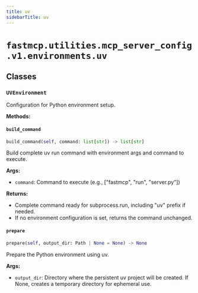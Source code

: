 ```yaml
---
title: uv
sidebarTitle: uv
---
```


# `fastmcp.utilities.mcp_server_config.v1.environments.uv`

## Classes

### `UVEnvironment` <sup><a href="https://github.com/jlowin/fastmcp/blob/main/src/fastmcp/utilities/mcp_server_config/v1/environments/uv.py#L14" target="_blank"><Icon icon="github" style="width: 14px; height: 14px;" /></a></sup>


Configuration for Python environment setup.


**Methods:**

#### `build_command` <sup><a href="https://github.com/jlowin/fastmcp/blob/main/src/fastmcp/utilities/mcp_server_config/v1/environments/uv.py#L49" target="_blank"><Icon icon="github" style="width: 14px; height: 14px;" /></a></sup>

```python
build_command(self, command: list[str]) -> list[str]
```

Build complete uv run command with environment args and command to execute.

**Args:**
- `command`: Command to execute (e.g., ["fastmcp", "run", "server.py"])

**Returns:**
- Complete command ready for subprocess.run, including "uv" prefix if needed.
- If no environment configuration is set, returns the command unchanged.


#### `prepare` <sup><a href="https://github.com/jlowin/fastmcp/blob/main/src/fastmcp/utilities/mcp_server_config/v1/environments/uv.py#L109" target="_blank"><Icon icon="github" style="width: 14px; height: 14px;" /></a></sup>

```python
prepare(self, output_dir: Path | None = None) -> None
```

Prepare the Python environment using uv.

**Args:**
- `output_dir`: Directory where the persistent uv project will be created.
       If None, creates a temporary directory for ephemeral use.

